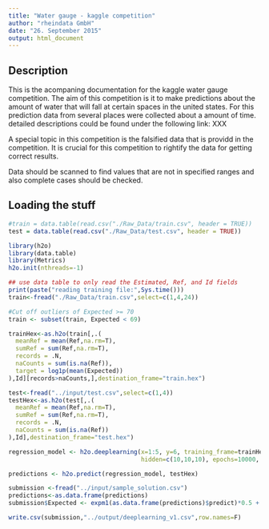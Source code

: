 ```yaml
---
title: "Water gauge - kaggle competition"
author: "rheindata GmbH"
date: "26. September 2015"
output: html_document
---
```


## Description
This is the acompaning documentation for the kaggle water gauge competition.
The aim of this competition is it to make predictions about the amount of water that will fall at certain spaces in the united states. 
For this prediction data from several places were collected about a amount of time. 
detailed descriptions could be found under the following link: XXX

A special topic in this competition is the falsified data that is providd in the competition. It is crucial for this competition to rightify the data for getting correct results. 

Data should be scanned to find values that are not in specified ranges and also complete cases should be checked. 

## Loading the stuff

```r
#train = data.table(read.csv("./Raw_Data/train.csv", header = TRUE))
test = data.table(read.csv("./Raw_Data/test.csv", header = TRUE))

library(h2o)
library(data.table)
library(Metrics)
h2o.init(nthreads=-1)

## use data table to only read the Estimated, Ref, and Id fields
print(paste("reading training file:",Sys.time()))
train<-fread("./Raw_Data/train.csv",select=c(1,4,24))

#Cut off outliers of Expected >= 70
train <- subset(train, Expected < 69)

trainHex<-as.h2o(train[,.(
  meanRef = mean(Ref,na.rm=T),
  sumRef = sum(Ref,na.rm=T),
  records = .N,
  naCounts = sum(is.na(Ref)),
  target = log1p(mean(Expected))
),Id][records>naCounts,],destination_frame="train.hex")

test<-fread("../input/test.csv",select=c(1,4))
testHex<-as.h2o(test[,.(
  meanRef = mean(Ref,na.rm=T),
  sumRef = sum(Ref,na.rm=T),
  records = .N,
  naCounts = sum(is.na(Ref))
),Id],destination_frame="test.hex")

regression_model <- h2o.deeplearning(x=1:5, y=6, training_frame=trainHex, 
                                     hidden=c(10,10,10), epochs=10000, activation="RectifierWithDropout")

predictions <- h2o.predict(regression_model, testHex)

submission <-fread("../input/sample_solution.csv")
predictions<-as.data.frame(predictions)
submission$Expected <- expm1(as.data.frame(predictions)$predict)*0.5 + submission$Expected*0.5

write.csv(submission,"../output/deeplearning_v1.csv",row.names=F)
```

